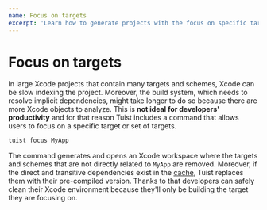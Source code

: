 ```yaml
---
name: Focus on targets
excerpt: 'Learn how to generate projects with the focus on specific targets removing the unnecessary targets and schemes, and replacing direct and transitive dependencies with pre-compiled targets from the cache.'
---
```


# Focus on targets

In large Xcode projects that contain many targets and schemes, Xcode can be slow indexing the project.
Moreover, the build system, which needs to resolve implicit dependencies, might take longer to do so because there are more Xcode objects to analyze.
This is **not ideal for developers' productivity** and for that reason Tuist includes a command that allows users to focus on a specific target or set of targets.

```bash
tuist focus MyApp
```

The command generates and opens an Xcode workspace where the targets and schemes that are not directly related to `MyApp` are removed.
Moreover, if the direct and transitive dependencies exist in the [cache](/docs/building-at-scale/caching/),
Tuist replaces them with their pre-compiled version.
Thanks to that developers can safely clean their Xcode environment because they'll only be building the target they are focusing on.

<Message
  info
  title="Only compatible with Project.swift"
  description="Since Tuist generates a workspace that is optimized for the user's intent, Tuist needs to own the structure of the workspace. For that reason this command only works with directories that contain a `Project.swift` and not a `Workspace.swift`."
/>
